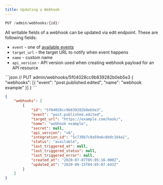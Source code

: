 ```yaml
---
title: Updating a Webhook
---
```


```js
PUT /admin/webhooks/{id}/
```

All writable fields of a webhook can be updated via edit endpoint. These are following fields:

* `event` - one of [available events](/webhooks/#available-events)
* `target_url` - the target URL to notify when event happens
* `name` - custom name
* `api_version` - API version used when creating webhook payload for an API resource
<RequestExample>
```json
// PUT admin/webhooks/5f04028cc9b839282b0eb5e3
{
    "webhooks": [{
            "event": "post.published.edited",
            "name": "webhook example"
    }]
}
```
</RequestExample>

<ResponseExample>

```json
{
    "webhooks": [
        {
            "id": "5f04028cc9b839282b0eb5e3",
            "event": "post.published.edited",
            "target_url": "https://example.com/hook/",
            "name": "webhook example",
            "secret": null,
            "api_version": "v6",
            "integration_id": "5c739b7c8a59a6c8ddc164a1",
            "status": "available",
            "last_triggered_at": null,
            "last_triggered_status": null,
            "last_triggered_error": null,
            "created_at": "2020-07-07T05:05:16.000Z",
            "updated_at": "2020-09-15T04:05:07.643Z"
        }
    ]
}
```
</ResponseExample>